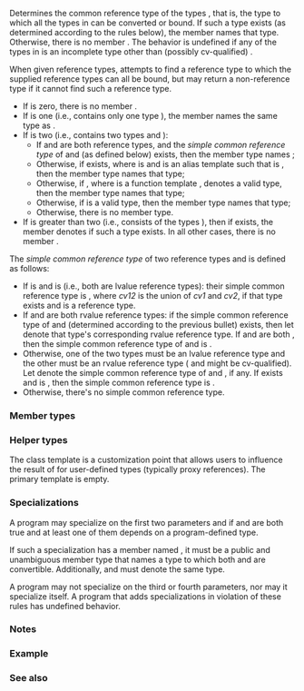 {{cpp/experimental/ranges/title|common_reference}}
{{cpp/experimental/ranges/utility/navbar}}
{{dcl begin}}
{{dcl header|experimental/ranges/type_traits}}
{{dcl|since=ranges|1=
template&lt; class... T &gt;
struct common_reference;
}}
{{dcl end}}

Determines the common reference type of the types {{tt|T...}}, that is, the type to which all the types in {{tt|T...}} can be converted or bound. If such a type exists (as determined according to the rules below), the member {{tt|type}} names that type. Otherwise, there is no member {{tt|type}}. The behavior is undefined if any of the types in {{tt|T...}} is an incomplete type other than (possibly cv-qualified) {{c|void}}. 

When given reference types, {{tt|common_reference}} attempts to find a reference type to which the supplied reference types can all be bound, but may return a non-reference type if it cannot find such a reference type.

* If {{c|sizeof...(T)}} is zero, there is no member {{tt|type}}.
* If {{c|sizeof...(T)}} is one (i.e., {{tt|T...}} contains only one type {{tt|T0}}), the member {{tt|type}} names the same type as {{c|T0}}.
* If {{c|sizeof...(T)}} is two (i.e., {{tt|T...}} contains two types {{tt|T1}} and {{tt|T2}}):
** If {{tt|T1}} and {{tt|T2}} are both reference types, and the ''simple common reference type'' {{tt|S}} of {{tt|T1}} and {{tt|T2}} (as defined below) exists, then the member type {{tt|type}} names {{tt|S}};
** Otherwise, if {{c|basic_common_reference&lt;T1R, T2R, T1Q, T2Q&gt;::type}} exists, where {{tt|TiR}} is {{c|std::remove_cv_t&lt;std::remove_reference_t&lt;Ti&gt;&gt;}} and {{tt|TiQ}} is an alias template such that {{c|TiQ&lt;TiR&gt;}} is {{c|Ti}}, then the member type {{tt|type}} names that type;
** Otherwise, if {{c|decltype(false? val&lt;T1&gt;() : val&lt;T2&gt;())}}, where {{tt|val}} is a function template {{c|template&lt;class T&gt; T val();}}, denotes a valid type, then the member type {{tt|type}} names that type;
** Otherwise, if {{c|ranges::common_type_t&lt;T1, T2&gt;}} is a valid type, then the member type {{tt|type}} names that type;
** Otherwise, there is no member type.
* If {{c|sizeof...(T)}} is greater than two (i.e., {{tt|T...}} consists of the types {{tt|T1, T2, R...}}), then if {{c|ranges::common_reference_t&lt;T1, T2&gt;}} exists, the member {{tt|type}} denotes {{c|ranges::common_reference_t&lt;ranges::common_reference_t&lt;T1, T2&gt;, R...&gt;}} if such a type exists. In all other cases, there is no member {{tt|type}}.

The ''simple common reference type'' of two reference types {{tt|T1}} and {{tt|T2}} is defined as follows:
* If {{tt|T1}} is {{tt|''cv1'' X &amp;}} and {{tt|T2}} is {{tt|''cv2'' Y &amp;}} (i.e., both are lvalue reference types): their simple common reference type is {{c|decltype(false? std::declval&lt;cv12 X &amp;&gt;() : std::declval&lt;cv12 Y &amp;&gt;())}}, where ''cv12'' is the union of ''cv1'' and ''cv2'', if that type exists and is a reference type.
* If {{tt|T1}} and {{tt|T2}} are both rvalue reference types: if the simple common reference type of {{tt|T1 &amp;}} and {{tt|T2 &amp;}} (determined according to the previous bullet) exists, then let {{tt|C}} denote that type's corresponding rvalue reference type. If {{c|std::is_convertible&lt;T1, C&gt;::value}} and {{c|std::is_convertible&lt;T2, C&gt;::value}} are both {{tt|true}}, then the simple common reference type of {{tt|T1}} and {{tt|T2}} is {{tt|C}}.
* Otherwise, one of the two types must be an lvalue reference type {{tt|A &amp;}} and the other must be an rvalue reference type {{tt|B &amp;&amp;}} ({{tt|A}} and {{tt|B}} might be cv-qualified). Let {{tt|D}} denote the simple common reference type of {{c|A &amp;}} and {{c|B const &amp;}}, if any. If {{c|D}} exists and {{c|std::is_convertible&lt;B &amp;&amp;, D&gt;::value}} is {{tt|true}}, then the simple common reference type is {{tt|D}}.
* Otherwise, there's no simple common reference type.

===Member types===
{{dsc begin}}
{{dsc hitem|Name|Definition}}
{{dsc|{{tt|type}}|the common reference type for all {{tt|T...}}}}
{{dsc end}}

===Helper types===
{{dcl begin}}
{{dcl|1=
template&lt; class... T &gt;
using common_reference_t = typename common_reference&lt;T...&gt;::type;
}}
{{dcl|1=
template&lt; class T, class U, template&lt;class&gt; class TQual, template&lt;class&gt; class UQual &gt;
struct basic_common_reference {};
}}
{{dcl end}}

The class template {{tt|basic_common_reference}} is a customization point that allows users to influence the result of {{tt|common_reference}} for user-defined types (typically proxy references). The primary template is empty.

===Specializations===
A program may specialize {{tt|basic_common_reference&lt;T, U, TQual, UQual&gt;}} on the first two parameters {{tt|T}} and {{tt|U}} if {{c|std::is_same&lt;T, std::decay_t&lt;T&gt;&gt;}} and {{c|std::is_same&lt;U, std::decay_t&lt;U&gt;&gt;}} are both true and at least one of them depends on a program-defined type.

If such a specialization has a member named {{tt|type}}, it must be a public and unambiguous member type that names a type to which both {{c|TQual&lt;T&gt;}} and {{c|UQual&lt;U&gt;}} are convertible. Additionally, {{c|ranges::basic_common_reference&lt;T, U, TQual, UQual&gt;::type}} and {{c|ranges::basic_common_reference&lt;U, T, UQual, TQual&gt;::type}} must denote the same type. 

A program may not specialize {{tt|basic_common_reference}} on the third or fourth parameters, nor may it specialize {{tt|common_reference}} itself. A program that adds specializations in violation of these rules has undefined behavior.

===Notes===
{{todo}}

===Example===
{{example}}

===See also===
{{dsc begin}}
{{dsc inc|cpp/types/dsc common_type}}
{{dsc inc|cpp/experimental/ranges/type_traits/dsc common_type}}
{{dsc inc|cpp/experimental/ranges/concepts/dsc CommonReference}}
{{dsc end}}

{{langlinks|zh}}